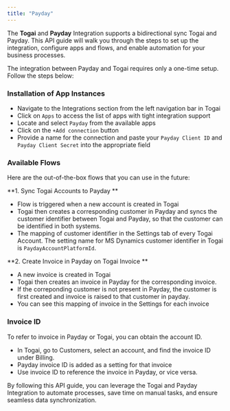 ```yaml
---
title: "Payday"
---
```


The **Togai** and **Payday** Integration supports a bidirectional sync  Togai and Payday. This API guide will walk you through the steps to set up the integration, configure apps and flows, and enable automation for your business processes.

The integration between Payday and Togai requires only a one-time setup. Follow the steps below:

###  Installation of App Instances  
[](#installation-of-app-instances)  
   * Navigate to the Integrations section from the left navigation bar in Togai  
   * Click on `Apps` to access the list of apps with tight integration support  
   * Locate and select `Payday` from the available apps  
   * Click on the `+Add connection` button  
   * Provide a name for the connection and paste your `Payday Client ID` and `Payday Client Secret` into the appropriate field

###  Available Flows

Here are the out-of-the-box flows that you can use in the future: 

**1\. Sync Togai Accounts to Payday **

* Flow is triggered when a new account is created in Togai
* Togai then creates a corresponding customer in Payday and syncs the customer identifier between Togai and Payday, so that the customer can be identified in both systems.
* The mapping of customer identifier in the Settings tab of every Togai Account. The setting name for MS Dynamics customer identifier in Togai is `PaydayAccountPlatformId`.

**2\. Create Invoice in Payday on Togai Invoice **

* A new invoice is created in Togai
* Togai then creates an invoice in Payday for the corresponding invoice.
* If the correponding customer is not present in Payday, the customer is first created and invoice is raised to that customer in payday.
* You can see this mapping of invoice in the Settings for each invoice

###  Invoice ID

To refer to invoice in Payday or Togai, you can obtain the account ID.

* In Togai, go to Customers, select an account, and find the  invoice ID under Billing.
* Payday invoice ID is added as a setting for that invoice
* Use invoice ID to reference the invoice in Payday, or vice versa.

By following this API guide, you can leverage the Togai and Payday Integration to automate processes, save time on manual tasks, and ensure seamless data synchronization.